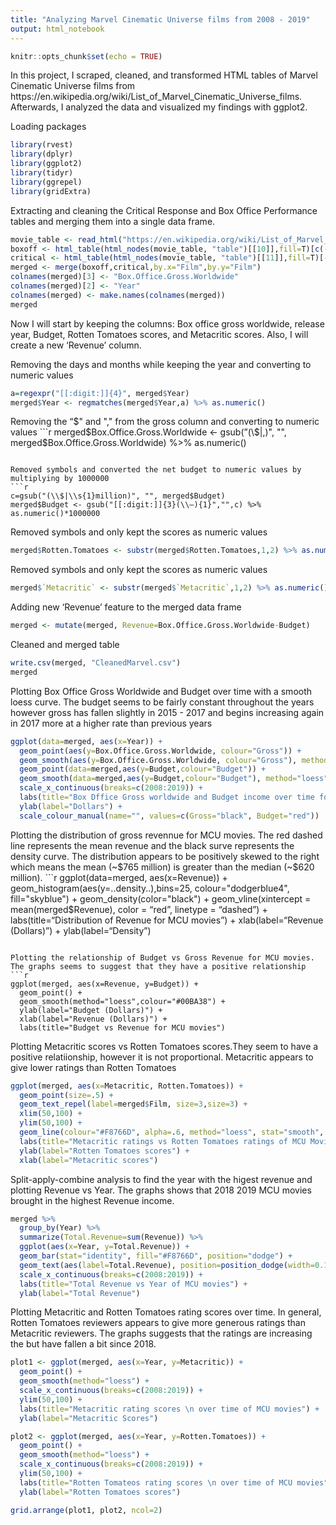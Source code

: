 ```yaml
---
title: "Analyzing Marvel Cinematic Universe films from 2008 - 2019"
output: html_notebook
---
```


```r
knitr::opts_chunk$set(echo = TRUE)
```
In this project, I scraped, cleaned, and transformed HTML tables of Marvel Cinematic Universe films from https://en.wikipedia.org/wiki/List_of_Marvel_Cinematic_Universe_films. Afterwards, I analyzed the data and visualized my findings with ggplot2.

Loading packages
```r
library(rvest)
library(dplyr)
library(ggplot2)
library(tidyr)
library(ggrepel)
library(gridExtra)
```


Extracting and cleaning the Critical Response and Box Office Performance tables and merging them into a single data frame.
```r
movie_table <- read_html("https://en.wikipedia.org/wiki/List_of_Marvel_Cinematic_Universe_films")
boxoff <- html_table(html_nodes(movie_table, "table")[[10]],fill=T)[c(-1,-24),c(-3,-4,-6,-7,-9)] 
critical <- html_table(html_nodes(movie_table, "table")[[11]],fill=T)[-23,]
merged <- merge(boxoff,critical,by.x="Film",by.y="Film")
colnames(merged)[3] <- "Box.Office.Gross.Worldwide"
colnames(merged)[2] <- "Year"
colnames(merged) <- make.names(colnames(merged))
merged
```

Now I will start by keeping the columns: Box office gross worldwide, release year, Budget, Rotten Tomatoes scores, and Metacritic scores. Also, I will create a new 'Revenue' column.

Removing the days and months while keeping the year and converting to numeric values
```r
a=regexpr("[[:digit:]]{4}", merged$Year)
merged$Year <- regmatches(merged$Year,a) %>% as.numeric() 
```

Removing the "$" and "," from the gross column and converting to numeric values
```r
merged$Box.Office.Gross.Worldwide <- gsub("(\\$|,)", "", merged$Box.Office.Gross.Worldwide) %>% as.numeric()
```

Removed symbols and converted the net budget to numeric values by multiplying by 1000000
```r
c=gsub("(\\$|\\s{1}million)", "", merged$Budget) 
merged$Budget <- gsub("[[:digit:]]{3}(\\–){1}","",c) %>% as.numeric()*1000000
```

Removed symbols and only kept the scores as numeric values
```r
merged$Rotten.Tomatoes <- substr(merged$Rotten.Tomatoes,1,2) %>% as.numeric()
```

Removed symbols and only kept the scores as numeric values
```r
merged$`Metacritic` <- substr(merged$`Metacritic`,1,2) %>% as.numeric()
```

Adding new 'Revenue' feature to the merged data frame
```r
merged <- mutate(merged, Revenue=Box.Office.Gross.Worldwide-Budget)
```

Cleaned and merged table
```r
write.csv(merged, "CleanedMarvel.csv")
merged
```

Plotting Box Office Gross Worldwide and Budget over time with a smooth loess curve. The budget seems to be fairly constant throughout the years however gross has fallen slightly in 2015 - 2017 and begins increasing again in 2017 more at a higher rate than previous years
```r
ggplot(data=merged, aes(x=Year)) + 
  geom_point(aes(y=Box.Office.Gross.Worldwide, colour="Gross")) +
  geom_smooth(aes(y=Box.Office.Gross.Worldwide, colour="Gross"), method="loess") +
  geom_point(data=merged,aes(y=Budget,colour="Budget")) +
  geom_smooth(data=merged,aes(y=Budget,colour="Budget"), method="loess", se=F) +
  scale_x_continuous(breaks=c(2008:2019)) +
  labs(title="Box Dffice Gross worldwide and Budget income over time for MCU movies") +
  ylab(label="Dollars") +
  scale_colour_manual(name="", values=c(Gross="black", Budget="red"))
```

Plotting the distribution of gross revennue for MCU movies. The red dashed line represents the mean revenue and the black surve represents the density curve. The distribution appears to be positively skewed to the right which means the mean (~$765 million) is greater than the median (~$620 million).
```r
ggplot(data=merged, aes(x=Revenue)) + 
  geom_histogram(aes(y=..density..),bins=25, colour="dodgerblue4", fill="skyblue") +
  geom_density(color="black") +
  geom_vline(xintercept = mean(merged$Revenue), color = "red", linetype = "dashed") +
  labs(title="Distribution of Revenue for MCU movies") +
  xlab(label="Revenue (Dollars)") +
  ylab(label="Density")
```

Plotting the relationship of Budget vs Gross Revenue for MCU movies. The graphs seems to suggest that they have a positive relationship
```r
ggplot(merged, aes(x=Revenue, y=Budget)) +
  geom_point() +
  geom_smooth(method="loess",colour="#00BA38") +
  ylab(label="Budget (Dollars)") +
  xlab(label="Revenue (Dollars)") +
  labs(title="Budget vs Revenue for MCU movies")
```

Plotting Metacritic scores vs Rotten Tomatoes scores.They seem to have a positive relatiionship, however it is not proportional. Metacritic appears to give lower ratings than Rotten Tomatoes
```r
ggplot(merged, aes(x=Metacritic, Rotten.Tomatoes)) +
  geom_point(size=.5) +
  geom_text_repel(label=merged$Film, size=3,size=3) +
  xlim(50,100) +
  ylim(50,100) +
  geom_line(colour="#F8766D", alpha=.6, method="loess", stat="smooth", size=1.3) +
  labs(title="Metacritic ratings vs Rotten Tomatoes ratings of MCU Movies") +
  ylab(label="Rotten Tomatoes scores") +
  xlab(label="Metacritic scores")

```

Split-apply-combine analysis to find the year with the higest revenue and plotting Revenue vs Year. The graphs shows that 2018 2019 MCU movies brought in the highest Revenue income.
```r
merged %>%
  group_by(Year) %>%
  summarize(Total.Revenue=sum(Revenue)) %>%
  ggplot(aes(x=Year, y=Total.Revenue)) + 
  geom_bar(stat="identity", fill="#F8766D", position="dodge") +
  geom_text(aes(label=Total.Revenue), position=position_dodge(width=0.1), size=2.3, vjust=-.25,) +
  scale_x_continuous(breaks=c(2008:2019)) +
  labs(title="Total Revenue vs Year of MCU movies") +
  ylab(label="Total Revenue")
```

Plotting Metacritic and Rotten Tomatoes rating scores over time. In general, Rotten Tomatoes reviewers appears to give more generous ratings than Metacritic reviewers. The graphs suggests that the ratings are increasing the but have fallen a bit since 2018.
```r
plot1 <- ggplot(merged, aes(x=Year, y=Metacritic)) + 
  geom_point() +
  geom_smooth(method="loess") +
  scale_x_continuous(breaks=c(2008:2019)) +
  ylim(50,100) +
  labs(title="Metacritic rating scores \n over time of MCU movies") +
  ylab(label="Metacritic Scores")

plot2 <- ggplot(merged, aes(x=Year, y=Rotten.Tomatoes)) + 
  geom_point() +
  geom_smooth(method="loess") +
  scale_x_continuous(breaks=c(2008:2019)) +
  ylim(50,100) +
  labs(title="Rotten Tomateos rating scores \n over time of MCU movies") +
  ylab(label="Rotten Tomatoes scores")

grid.arrange(plot1, plot2, ncol=2)
```

